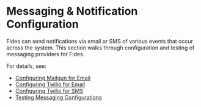 
# Messaging & Notification Configuration

Fides can send notifications via email or SMS of various events that occur across the system. This section walks through configuration and testing of messaging providers for Fides.

For details, see:

* [Configuring Mailgun for Email](messaging/mailgun-email)
* [Configuring Twilio for Email](messaging/twilio-email)
* [Configuring Twilio for SMS](messaging/twilio-sms)
* [Testing Messaging Configurations](messaging/testing-messaging-configurations)


